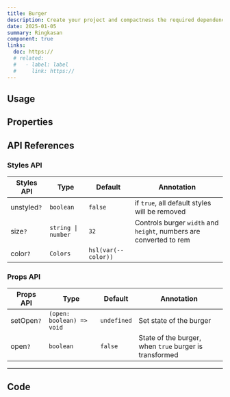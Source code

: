 ```yaml
---
title: Burger
description: Create your project and compactness the required dependencies.
date: 2025-01-05
summary: Ringkasan
component: true
links:
  doc: https://
  # related:
  #   - label: label
  #     link: https://
---
```


## Usage

<BurgerDemosUsage />

## Properties

<BurgerDemosConfigurator />

## API References

### Styles API

| Styles API  | Type               | Default             | Annotation                                                         |
| ----------- | ------------------ | ------------------- | ------------------------------------------------------------------ |
| unstyled`?` | `boolean`          | `false`             | if `true`, all default styles will be removed                      |
| size`?`     | `string \| number` | `32`                | Controls burger `width` and `height`, numbers are converted to rem |
| color`?`    | `Colors`           | `hsl(var(--color))` |                                                                    |

### Props API

| Props API  | Type                      | Default     | Annotation                                             |
| ---------- | ------------------------- | ----------- | ------------------------------------------------------ |
| setOpen`?` | `(open: boolean) => void` | `undefined` | Set state of the burger                                |
| open`?`    | `boolean`                 | `false`     | State of the burger, when `true` burger is transformed |

---

## Code

<LoadCodes />
